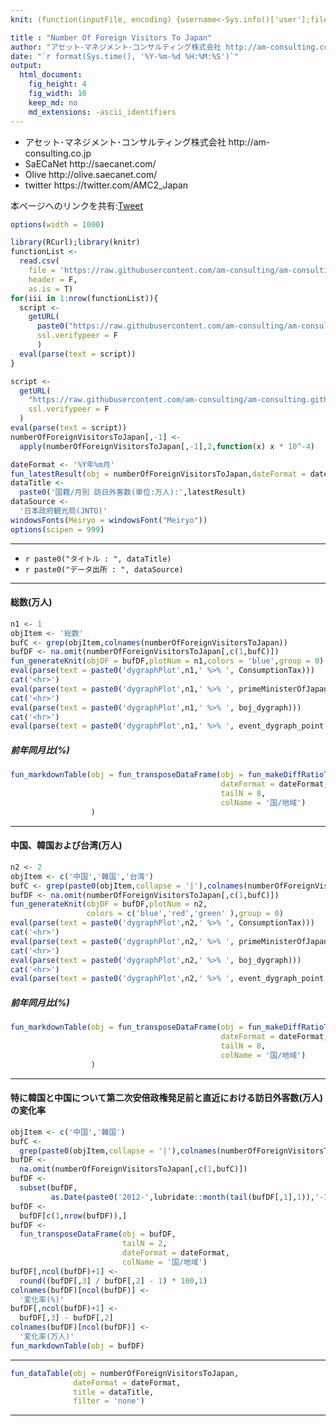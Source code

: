 ```yaml
---
knit: (function(inputFile, encoding) {username<-Sys.info()['user'];fileName<-'defaultPath.csv';pathToFile <-paste0('C:/Users/', username,'/Desktop/pathToCSV/');setwd(pathToFile);buf0<-read.csv(fileName,header = F,skip = 0,stringsAsFactor = F,check.names = F,fileEncoding = 'utf-8');timeStamp<-format(Sys.time(),'%Y%m%d%H%M%S');rmarkdown::render(inputFile, encoding = encoding, output_file = paste0('C:/Users/',username,buf0[2,1],'charts/','am-consulting.co.jp-NumberOfForeignVisitorsToJapan.html')) })

title : "Number Of Foreign Visitors To Japan"
author: "アセット･マネジメント･コンサルティング株式会社 http://am-consulting.co.jp"
date: "`r format(Sys.time(), '%Y-%m-%d %H:%M:%S')`"
output: 
  html_document:
    fig_height: 4
    fig_width: 10
    keep_md: no
    md_extensions: -ascii_identifiers 
---
```

<link href="http://knowledgevault.saecanet.com/components/rmarkdown-html.css" rel="stylesheet">
<style>.main-container {max-width : 1000px;}</style>
<script src="http://knowledgevault.saecanet.com/components/JavascriptCode.js"></script>

- アセット･マネジメント･コンサルティング株式会社 http://am-consulting.co.jp
- SaECaNet http://saecanet.com/
- Olive http://olive.saecanet.com/
- twitter https://twitter.com/AMC2_Japan

本ページへのリンクを共有:<a href="https://twitter.com/share" class="twitter-share-button" data-via="AMC2_Japan" data-size="large">Tweet</a> <script>!function(d,s,id){var js,fjs=d.getElementsByTagName(s)[0],p=/^http:/.test(d.location)?'http':'https';if(!d.getElementById(id)){js=d.createElement(s);js.id=id;js.src=p+'://platform.twitter.com/widgets.js';fjs.parentNode.insertBefore(js,fjs);}}(document, 'script', 'twitter-wjs');</script>

```r
options(width = 1000)
```

```r
library(RCurl);library(knitr)
functionList <-
  read.csv(
    file = 'https://raw.githubusercontent.com/am-consulting/am-consulting.github.io/master/csv/functionList.csv',
    header = F,
    as.is = T)
for(iii in 1:nrow(functionList)){
  script <- 
    getURL(
      paste0("https://raw.githubusercontent.com/am-consulting/am-consulting.github.io/master/", functionList[iii,1]),
      ssl.verifypeer = F
      )
  eval(parse(text = script))
}
```

```r
script <-
  getURL(
    "https://raw.githubusercontent.com/am-consulting/am-consulting.github.io/master/importNumberOfForeignVisitorsToJapan.r",
    ssl.verifypeer = F
  )
eval(parse(text = script))
numberOfForeignVisitorsToJapan[,-1] <-
  apply(numberOfForeignVisitorsToJapan[,-1],2,function(x) x * 10^-4)
```

```r
dateFormat <- '%Y年%m月'
fun_latestResult(obj = numberOfForeignVisitorsToJapan,dateFormat = dateFormat)
dataTitle <- 
  paste0('国籍/月別 訪日外客数(単位:万人):',latestResult)
dataSource <- 
  '日本政府観光局(JNTO)'
windowsFonts(Meiryo = windowsFont("Meiryo"))
options(scipen = 999)
```

***

- `r paste0("タイトル : ", dataTitle)`
- `r paste0("データ出所 : ", dataSource)`

***

#### 総数(万人)

```r
n1 <- 1
objItem <- '総数'
bufC <- grep(objItem,colnames(numberOfForeignVisitorsToJapan))
bufDF <- na.omit(numberOfForeignVisitorsToJapan[,c(1,bufC)])
fun_generateKnit(objDF = bufDF,plotNum = n1,colors = 'blue',group = 0)
eval(parse(text = paste0('dygraphPlot',n1,' %>% ', ConsumptionTax)))
cat('<hr>')
eval(parse(text = paste0('dygraphPlot',n1,' %>% ', primeMinisterOfJapan_dygraph)))
cat('<hr>')
eval(parse(text = paste0('dygraphPlot',n1,' %>% ', boj_dygraph)))
cat('<hr>')
eval(parse(text = paste0('dygraphPlot',n1,' %>% ', event_dygraph_point,' %>%  ',event_dygraph_range)))
```

<!--
r paste(knit(text = c(get(paste0('knit_expanded',n1)))), collapse = '\n')
r paste(knit(text = c(get(paste0('knit_expanded',n2)))), collapse = '\n')
上記のように分割するとchunkが重なるためエラーとなる。
 parse_block(g[-1], g[1], params.src) でエラー: 
  duplicate label 'unnamed-chunk-1'
-->

##### 前年同月比(%)

```r
fun_markdownTable(obj = fun_transposeDataFrame(obj = fun_makeDiffRatioTable(obj = bufDF,lag = 12),
                                               dateFormat = dateFormat,
                                               tailN = 8,
                                               colName = '国/地域')
                  )
```

***
#### 中国、韓国および台湾(万人)

```r
n2 <- 2
objItem <- c('中国','韓国','台湾')
bufC <- grep(paste0(objItem,collapse = '|'),colnames(numberOfForeignVisitorsToJapan))
bufDF <- na.omit(numberOfForeignVisitorsToJapan[,c(1,bufC)])
fun_generateKnit(objDF = bufDF,plotNum = n2,
                 colors = c('blue','red','green' ),group = 0)
eval(parse(text = paste0('dygraphPlot',n2,' %>% ', ConsumptionTax)))
cat('<hr>')
eval(parse(text = paste0('dygraphPlot',n2,' %>% ', primeMinisterOfJapan_dygraph)))
cat('<hr>')
eval(parse(text = paste0('dygraphPlot',n2,' %>% ', boj_dygraph)))
cat('<hr>')
eval(parse(text = paste0('dygraphPlot',n2,' %>% ', event_dygraph_point,' %>%  ',event_dygraph_range)))
```

##### 前年同月比(%)

```r
fun_markdownTable(obj = fun_transposeDataFrame(obj = fun_makeDiffRatioTable(obj = bufDF,lag = 12),
                                               dateFormat = dateFormat,
                                               tailN = 8,
                                               colName = '国/地域')
                  )
```

***
#### 特に韓国と中国について第二次安倍政権発足前と直近における訪日外客数(万人)の変化率

```r
objItem <- c('中国','韓国')
bufC <- 
  grep(paste0(objItem,collapse = '|'),colnames(numberOfForeignVisitorsToJapan))
bufDF <- 
  na.omit(numberOfForeignVisitorsToJapan[,c(1,bufC)])
bufDF <- 
  subset(bufDF, 
         as.Date(paste0('2012-',lubridate::month(tail(bufDF[,1],1)),'-1')) <=  bufDF[,1])
bufDF <- 
  bufDF[c(1,nrow(bufDF)),]
bufDF <- 
  fun_transposeDataFrame(obj = bufDF,
                         tailN = 2,
                         dateFormat = dateFormat,
                         colName = '国/地域')
bufDF[,ncol(bufDF)+1] <- 
  round((bufDF[,3] / bufDF[,2] - 1) * 100,1)
colnames(bufDF)[ncol(bufDF)] <- 
  '変化率(%)'
bufDF[,ncol(bufDF)+1] <- 
  bufDF[,3] - bufDF[,2]
colnames(bufDF)[ncol(bufDF)] <- 
  '変化率(万人)'
fun_markdownTable(obj = bufDF)
```

***

```r
fun_dataTable(obj = numberOfForeignVisitorsToJapan,
              dateFormat = dateFormat,
              title = dataTitle,
              filter = 'none')
```

***
<script>MakeNegative()</script>
<script>
  (function(i,s,o,g,r,a,m){i['GoogleAnalyticsObject']=r;i[r]=i[r]||function(){
  (i[r].q=i[r].q||[]).push(arguments)},i[r].l=1*new Date();a=s.createElement(o),
  m=s.getElementsByTagName(o)[0];a.async=1;a.src=g;m.parentNode.insertBefore(a,m)
  })(window,document,'script','https://www.google-analytics.com/analytics.js','ga');

  ga('create', 'UA-3077339-5', 'auto');
  ga('send', 'pageview');

</script>
